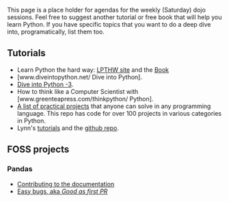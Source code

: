 
This page is a place holder for agendas for the weekly (Saturday) dojo sessions. Feel free to suggest another tutorial or free book that will help you learn Python. If you have specific topics that you want to do a deep dive into, programatically, list them too.

== Tutorials ==
* Learn Python the hard way: [http://learnpythonthehardway.org LPTHW site] and the [http://learnpythonthehardway.org/book/ Book]
* [www.diveintopython.net/ Dive into Python].
* [http://www.diveintopython3.net/  Dive into Python -3].
* How to think like a Computer Scientist with [www.greenteapress.com/thinkpython/‎ Python].
* [https://github.com/thekarangoel/Projects A list of practical projects] that anyone can solve in any programming language. This repo has code for over 100 projects in various categories in Python.
* Lynn's [http://newcoder.io/tutorials/ tutorials] and the [https://github.com/econchick/new-coder github repo].


== FOSS projects ==
=== Pandas ===
* [http://pandas.pydata.org/developers.html#contributing-to-the-documentation Contributing to the documentation]
* [https://github.com/pydata/pandas/issues?labels=Docs%2CGood+as+first+PR&page=1&state=open Easy bugs, aka ''Good as first PR'']






